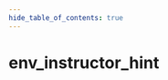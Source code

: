 ```yaml
---
hide_table_of_contents: true
---
```


<!---
!!!!!!
THIS PAGE IS AUTOGENERATED FROM GAME FGD DEFINITIONS!
DO NOT EDIT MANUALLY!
!!!!!!

In order to make edits, you can make an annotation file in /fgd_dump_overrides
-->


# env_instructor_hint



<Tabs queryString="game">
    
<TabItem value="cs2" label="Counter-Strike 2">
    <CS2Page />
</TabItem>

<TabItem value="steamvr" label="SteamVR Home">
    <STEAMVRPage />
</TabItem>

<TabItem value="dota2" label="Dota 2">
    <DOTA2Page />
</TabItem>

</Tabs>
